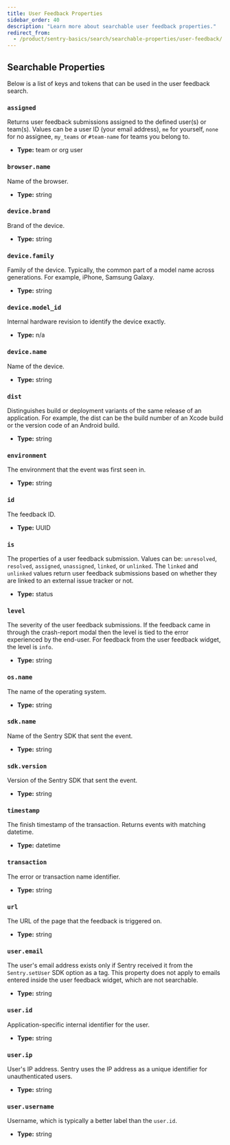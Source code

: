 ```yaml
---
title: User Feedback Properties
sidebar_order: 40
description: "Learn more about searchable user feedback properties."
redirect_from:
  - /product/sentry-basics/search/searchable-properties/user-feedback/
---
```


<Include name="searchable-properties/intro-for-user-feedback.mdx" />

## Searchable Properties

Below is a list of keys and tokens that can be used in the user feedback search.

<DefinitionList>

### `assigned`

Returns user feedback submissions assigned to the defined user(s) or team(s). Values can be a user ID (your email address), `me` for yourself, `none` for no assignee, `my_teams` or `#team-name` for teams you belong to.

- **Type:** team or org user

### `browser.name`

Name of the browser.

- **Type:** string

### `device.brand`

Brand of the device.

- **Type:** string

### `device.family`

Family of the device. Typically, the common part of a model name across generations. For example, iPhone, Samsung Galaxy.

- **Type:** string

### `device.model_id`

Internal hardware revision to identify the device exactly.

- **Type:** n/a

### `device.name`

Name of the device.

- **Type:** string

### `dist`

Distinguishes build or deployment variants of the same release of an application. For example, the dist can be the build number of an Xcode build or the version code of an Android build.

- **Type:** string

### `environment`

The environment that the event was first seen in.

- **Type:** string

### `id`

The feedback ID.

- **Type:** UUID

### `is`

The properties of a user feedback submission. Values can be: `unresolved`, `resolved`, `assigned`, `unassigned`, `linked`, or `unlinked`. The `linked` and `unlinked` values return user feedback submissions based on whether they are linked to an external issue tracker or not.

- **Type:** status

### `level`

The severity of the user feedback submissions. If the feedback came in through the crash-report modal then the level is tied to the error experienced by the end-user. For feedback from the user feedback widget, the level is `info`.

- **Type:** string

### `os.name`

The name of the operating system.

- **Type:** string

### `sdk.name`

Name of the Sentry SDK that sent the event.

- **Type:** string

### `sdk.version`

Version of the Sentry SDK that sent the event.

- **Type:** string

### `timestamp`

The finish timestamp of the transaction. Returns events with matching datetime.

- **Type:** datetime

### `transaction`

The error or transaction name identifier.

- **Type:** string

### `url`

The URL of the page that the feedback is triggered on.

- **Type:** string

### `user.email`

The user's email address exists only if Sentry received it from the `Sentry.setUser` SDK option as a tag. This property does not apply to emails entered inside the user feedback widget, which are not searchable.

- **Type:** string

### `user.id`

Application-specific internal identifier for the user.

- **Type:** string

### `user.ip`

User's IP address. Sentry uses the IP address as a unique identifier for unauthenticated users.

- **Type:** string

### `user.username`

Username, which is typically a better label than the `user.id`.

- **Type:** string

</DefinitionList>
